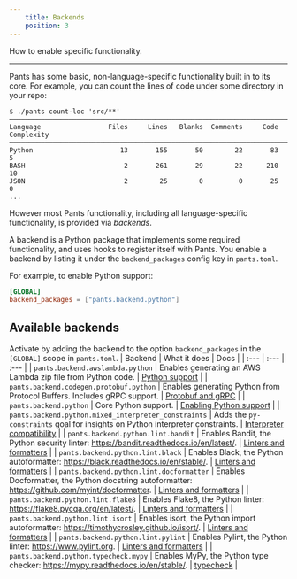 ```yaml
---
    title: Backends
    position: 3
---
```


How to enable specific functionality.

---

Pants has some basic, non-language-specific functionality built in to its core. For example, you can count the lines of code under some directory in your repo:
```text title="Bash"
$ ./pants count-loc 'src/**'
───────────────────────────────────────────────────────────────────────────────
Language                 Files     Lines   Blanks  Comments     Code Complexity
───────────────────────────────────────────────────────────────────────────────
Python                      13       155       50        22       83          5
BASH                         2       261       29        22      210         10
JSON                         2        25        0         0       25          0
...
```

However most Pants functionality, including all language-specific functionality, is provided via _backends_.

A backend is a Python package that implements some required functionality, and uses hooks to register itself with Pants.  You enable a backend by listing it under the `backend_packages` config key in `pants.toml`.

For example, to enable Python support:
```toml title="pants.toml"
[GLOBAL]
backend_packages = ["pants.backend.python"]
```


## Available backends
Activate by adding the backend to the option `backend_packages` in the `[GLOBAL]` scope in `pants.toml`.
| Backend | What it does | Docs |
| :--- | :--- | :--- |
| `pants.backend.awslambda.python` | Enables generating an AWS Lambda zip file from Python code. | [Python support](../../aws-lambda/python-support.mdx) |
| `pants.backend.codegen.protobuf.python` | Enables generating Python from Protocol Buffers. Includes gRPC support. | [Protobuf and gRPC](../../codegen/protobuf-and-grpc.mdx) |
| `pants.backend.python` | Core Python support. | [Enabling Python support](../../python/overview/enabling-python-support.mdx) |
| `pants.backend.python.mixed_interpreter_constraints` | Adds the `py-constraints` goal for insights on Python interpreter constraints. | [Interpreter compatibility](../../python/overview/interpreter-compatibility.mdx) |
| `pants.backend.python.lint.bandit` | Enables Bandit, the Python security linter: https://bandit.readthedocs.io/en/latest/. | [Linters and formatters](../../python/overview/linters-and-formatters.mdx) |
| `pants.backend.python.lint.black` | Enables Black, the Python autoformatter: https://black.readthedocs.io/en/stable/. | [Linters and formatters](../../python/overview/linters-and-formatters.mdx) |
| `pants.backend.python.lint.docformatter` | Enables Docformatter, the Python docstring autoformatter: https://github.com/myint/docformatter. | [Linters and formatters](../../python/overview/linters-and-formatters.mdx) |
| `pants.backend.python.lint.flake8` | Enables Flake8, the Python linter: https://flake8.pycqa.org/en/latest/. | [Linters and formatters](../../python/overview/linters-and-formatters.mdx) |
| `pants.backend.python.lint.isort` | Enables isort, the Python import autoformatter: https://timothycrosley.github.io/isort/. | [Linters and formatters](../../python/overview/linters-and-formatters.mdx) |
| `pants.backend.python.lint.pylint` | Enables Pylint, the Python linter: https://www.pylint.org. | [Linters and formatters](../../python/overview/linters-and-formatters.mdx) |
| `pants.backend.python.typecheck.mypy` | Enables MyPy, the Python type checker: https://mypy.readthedocs.io/en/stable/. | [typecheck](../../python/goals/typecheck.mdx) |